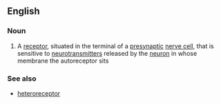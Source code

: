 ==English==

===Noun===
{{wikipedia}}
{{en-noun}}

# A [[receptor]], situated in the terminal of a [[presynaptic]] [[nerve cell]], that is sensitive to [[neurotransmitter]]s released by the [[neuron]] in whose membrane the autoreceptor sits

===See also===
*[[heteroreceptor]]